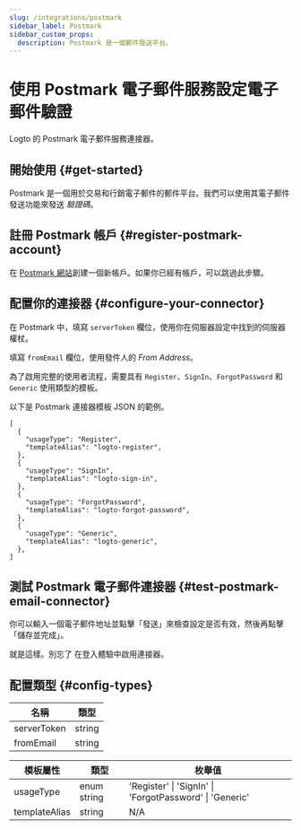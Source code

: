 ```yaml
---
slug: /integrations/postmark
sidebar_label: Postmark
sidebar_custom_props:
  description: Postmark 是一個郵件發送平台。
---
```



# 使用 Postmark 電子郵件服務設定電子郵件驗證

Logto 的 Postmark 電子郵件服務連接器。

<GuideTip />

## 開始使用 \{#get-started}

Postmark 是一個用於交易和行銷電子郵件的郵件平台。我們可以使用其電子郵件發送功能來發送 _驗證碼_。

## 註冊 Postmark 帳戶 \{#register-postmark-account}

在 [Postmark 網站](https://postmark.com/)創建一個新帳戶。如果你已經有帳戶，可以跳過此步驟。

## 配置你的連接器 \{#configure-your-connector}

在 Postmark 中，填寫 `serverToken` 欄位，使用你在伺服器設定中找到的伺服器權杖。

填寫 `fromEmail` 欄位，使用發件人的 _From Address_。

為了啟用完整的使用者流程，需要具有 `Register`、`SignIn`、`ForgotPassword` 和 `Generic` 使用類型的模板。

以下是 Postmark 連接器模板 JSON 的範例。

```jsonc
[
  {
    "usageType": "Register",
    "templateAlias": "logto-register",
  },
  {
    "usageType": "SignIn",
    "templateAlias": "logto-sign-in",
  },
  {
    "usageType": "ForgotPassword",
    "templateAlias": "logto-forgot-password",
  },
  {
    "usageType": "Generic",
    "templateAlias": "logto-generic",
  },
]
```

## 測試 Postmark 電子郵件連接器 \{#test-postmark-email-connector}

你可以輸入一個電子郵件地址並點擊「發送」來檢查設定是否有效，然後再點擊「儲存並完成」。

就是這樣。別忘了 <MainSiteUrl href="/connectors/email-connectors/#enable-email-address-for-end-user-flows">在登入體驗中啟用連接器</MainSiteUrl>。

## 配置類型 \{#config-types}

| 名稱        | 類型   |
| ----------- | ------ |
| serverToken | string |
| fromEmail   | string |

| 模板屬性      | 類型        | 枚舉值                                                  |
| ------------- | ----------- | ------------------------------------------------------- |
| usageType     | enum string | 'Register' \| 'SignIn' \| 'ForgotPassword' \| 'Generic' |
| templateAlias | string      | N/A                                                     |
